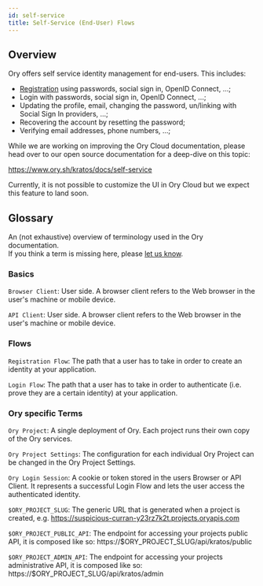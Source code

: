 ```yaml
---
id: self-service
title: Self-Service (End-User) Flows
---
```

## Overview

Ory offers self service identity management for end-users. 
This includes:

- [Registration](./registration.mdx) using passwords, social sign in, OpenID Connect, ...;
- Login with passwords, social sign in, OpenID Connect, ...;
- Updating the profile, email, changing the password, un/linking with Social Sign In providers, ...;
- Recovering the account by resetting the password;
- Verifying email addresses, phone numbers, ...;


While we are working on improving the Ory Cloud documentation, please head over
to our open source documentation for a deep-dive on this topic:

https://www.ory.sh/kratos/docs/self-service

Currently, it is not possible to customize the UI in Ory Cloud but we expect
this feature to land soon.


## Glossary

An (not exhaustive) overview of terminology used in the Ory documentation.  
If you think a term is missing here, please [let us know](https://github.com/ory/docs/issues/new).

### Basics
`Browser Client`: User side. A browser client refers to the Web browser in the user's machine or mobile device.

`API Client`: User side. A browser client refers to the Web browser in the user's machine or mobile device.

### Flows

`Registration Flow`: The path that a user has to take in order to create an identity at your application.

`Login Flow`: The path that a user has to take in order to authenticate (i.e. prove they are a certain identity) at your application.

### Ory specific Terms

`Ory Project`: A single deployment of Ory. Each project runs their own copy of the Ory services.

`Ory Project Settings`: The configuration for each individual Ory Project can be changed in the Ory Project Settings.

`Ory Login Session`: A cookie or token stored in the users Browser or API Client. It represents a successful Login Flow and lets the user access the authenticated identity.

`$ORY_PROJECT_SLUG`: The generic URL that is generated when a project is created, e.g. https://suspicious-curran-y23rz7k2t.projects.oryapis.com

`$ORY_PROJECT_PUBLIC_API`: The endpoint for accessing your projects public API, it is composed like so: https://$ORY_PROJECT_SLUG/api/kratos/public

`$ORY_PROJECT_ADMIN_API`: The endpoint for accessing your projects administrative API, it is composed like so: https://$ORY_PROJECT_SLUG/api/kratos/admin